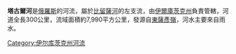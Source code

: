 '''塔古爾河'''是[[俄羅斯|俄羅斯]]的河流，屬於[[比留薩河|比留薩河]]的左支流，由[[伊爾庫茨克州|伊爾庫茨克州]]負責管轄，河道全長300公里，流域面積約7,990平方公里，發源自[[東薩彥嶺|東薩彥嶺]]，河水主要來自雨水。

{{Russia-geo-stub}}

[[Category:伊尔库茨克州河流|Category:伊尔库茨克州河流]]